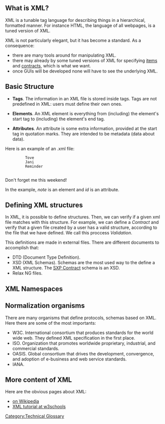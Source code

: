 [[Category:Technical Glossary]] 

== What is XML? ==
XML is a tunable tag language for describing things in a hierarchical, formatted manner. For instance HTML, the language of all webpages, is a tuned version of XML.

XML is not particularly elegant, but it has become a standard. As a consequence:
* there are many tools around for manipulating XML.
* there may already by some tuned versions of XML for specifying  [[Items Specification|items]] and [[Contracts Specification|contracts]], which is what we want.
* once GUIs will be developed none will have to see the underlying XML.

== Basic Structure ==

*'''Tags'''. The information in an XML file is stored inside tags. Tags are not predefined in XML: users must define their own ones.

*'''Elements'''. An XML element is everything from (including) the element's start tag to (including) the element's end tag.

*'''Attributes'''. An attribute is some extra information, provided at the start tag in quotation marks. They are intended to be metadata (data about data).

Here is an example of an .xml file:

     <?xml version="1.0" encoding="ISO-8859-1"?>
     <note id=“1245”>
          <to>Tove</to>
          <from>Jani</from>
          <heading>Reminder</heading>
          <body>Don't forget me this weekend!</body>
     </note>

In the example, ''note'' is an element and ''id'' is an attribute.

== Defining XML structures ==
In XML, it is possible to define structures. Then, we can verify if a given xml file matches with this structure. For example, we can define a ''Contract'' and verify that a given file created by a user has a valid structure, according to the file that we have defined. We call this proccess ''Validation''.

This definitions are made in external files. There are different documents to accomplish that:
*DTD (Document Type Definition).
*XSD (XML Schemas). Schemas are the most used way to the define a XML structure. The [[SXP Contract]] schema is an XSD.
*Relax NG files. 

== XML Namespaces ==
== Normalization organisms==
There are many organisms that define protocols, schemas based on XML. Here there are some of the most importants:
*W3C. International consortium that produces standards for the world wide web. They defined XML specification in the first place.
*ISO. Organization that promotes worldwide proprietary, industrial, and commercial standards.
*OASIS. Global consortium that drives the development, convergence, and adoption of e-business and web service standards.
*IANA.

== More content of XML ==
Here are the obvious pages about XML:
* [http://en.wikipedia.org/wiki/XML|XML on Wikipedia]
* [http://www.w3schools.com/xml/ XML tutorial at w3schools]